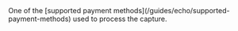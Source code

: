 <ParamField body="ExternalProviderPaymentMethod" type="string">
One of the [supported payment methods](/guides/echo/supported-payment-methods) used to process the capture.
</ParamField>